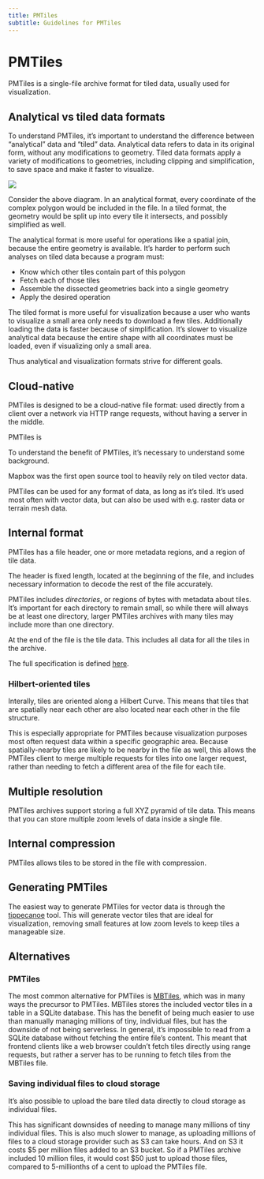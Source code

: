 ```yaml
---
title: PMTiles
subtitle: Guidelines for PMTiles
---
```


# PMTiles

PMTiles is a single-file archive format for tiled data, usually used for visualization.

## Analytical vs tiled data formats

To understand PMTiles, it's important to understand the difference between "analytical" data and "tiled" data. Analytical data refers to data in its original form, without any modifications to geometry. Tiled data formats apply a variety of modifications to geometries, including clipping and simplification, to save space and make it faster to visualize.

![](../images/analytical_vs_tiled_geoms.png)

Consider the above diagram. In an analytical format, every coordinate of the complex polygon would be included in the file. In a tiled format, the geometry would be split up into every tile it intersects, and possibly simplified as well.

The analytical format is more useful for operations like a spatial join, because the entire geometry is available. It's harder to perform such analyses on tiled data because a program must:

- Know which other tiles contain part of this polygon
- Fetch each of those tiles
- Assemble the dissected geometries back into a single geometry
- Apply the desired operation

The tiled format is more useful for visualization because a user who wants to visualize a small area only needs to download a few tiles. Additionally loading the data is faster because of simplification. It's slower to visualize analytical data because the entire shape with all coordinates must be loaded, even if visualizing only a small area.

Thus analytical and visualization formats strive for different goals.

## Cloud-native

PMTiles is designed to be a cloud-native file format: used directly from a client over a network via HTTP range requests, without having a server in the middle.

PMTiles is

To understand the benefit of PMTiles, it's necessary to understand some background.

Mapbox was the first open source tool to heavily rely on tiled vector data.

PMTiles can be used for any format of data, as long as it's tiled. It's used most often with vector data, but can also be used with e.g. raster data or terrain mesh data.

## Internal format

PMTiles has a file header, one or more metadata regions, and a region of tile data.

The header is fixed length, located at the beginning of the file, and includes necessary information to decode the rest of the file accurately.

PMTiles includes _directories_, or regions of bytes with metadata about tiles. It's important for each directory to remain small, so while there will always be at least one directory, larger PMTiles archives with many tiles may include more than one directory.

At the end of the file is the tile data. This includes all data for all the tiles in the archive.

The full specification is defined [here](https://github.com/protomaps/PMTiles/blob/main/spec/v3/spec.md).

### Hilbert-oriented tiles

Interally, tiles are oriented along a Hilbert Curve. This means that tiles that are spatially near each other are also located near each other in the file structure.

This is especially appropriate for PMTiles because visualization purposes most often request data within a specific geographic area. Because spatially-nearby tiles are likely to be nearby in the file as well, this allows the PMTiles client to merge multiple requests for tiles into one larger request, rather than needing to fetch a different area of the file for each tile.

## Multiple resolution

PMTiles archives support storing a full XYZ pyramid of tile data. This means that you can store multiple zoom levels of data inside a single file.

## Internal compression

PMTiles allows tiles to be stored in the file with compression.

## Generating PMTiles

The easiest way to generate PMTiles for vector data is through the [tippecanoe](https://github.com/felt/tippecanoe) tool. This will generate vector tiles that are ideal for visualization, removing small features at low zoom levels to keep tiles a manageable size.

## Alternatives

### PMTiles

The most common alternative for PMTiles is [MBTiles](https://github.com/mapbox/mbtiles-spec), which was in many ways the precursor to PMTiles. MBTiles stores the included vector tiles in a table in a SQLite database. This has the benefit of being much easier to use than manually managing millions of tiny, individual files, but has the downside of not being serverless. In general, it's impossible to read from a SQLite database without fetching the entire file's content. This meant that frontend clients like a web browser couldn't fetch tiles directly using range requests, but rather a server has to be running to fetch tiles from the MBTiles file.

### Saving individual files to cloud storage

It's also possible to upload the bare tiled data directly to cloud storage as individual files.

This has significant downsides of needing to manage many millions of tiny individual files. This is also much slower to manage, as uploading millions of files to a cloud storage provider such as S3 can take hours. And on S3 it costs $5 per million files added to an S3 bucket. So if a PMTiles archive included 10 million files, it would cost $50 just to upload those files, compared to 5-millionths of a cent to upload the PMTiles file.
